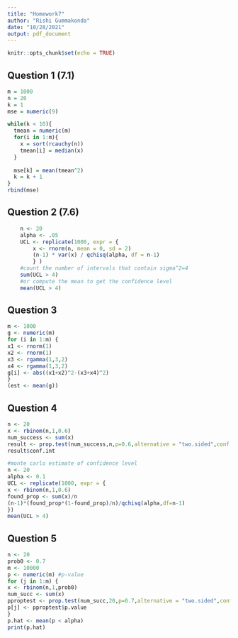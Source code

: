 ---
title: "Homework7"
author: "Rishi Gummakonda"
date: "10/28/2021"
output: pdf_document
---

```{r setup, include=FALSE}
knitr::opts_chunk$set(echo = TRUE)
```

## Question 1 (7.1)

```{r}

m = 1000
n = 20
k = 1
mse = numeric(9)

while(k < 10){
  tmean = numeric(m)
  for(i in 1:m){
    x = sort(rcauchy(n))
    tmean[i] = median(x)
  }
  
  mse[k] = mean(tmean^2)
  k = k + 1
}
rbind(mse)


```

## Question 2 (7.6)


```{r}

    n <- 20
    alpha <- .05
    UCL <- replicate(1000, expr = {
        x <- rnorm(n, mean = 0, sd = 2)
        (n-1) * var(x) / qchisq(alpha, df = n-1)
        } )
    #count the number of intervals that contain sigma^2=4
    sum(UCL > 4)
    #or compute the mean to get the confidence level
    mean(UCL > 4)

```


## Question 3

```{r}

m <- 1000
g <- numeric(m)
for (i in 1:m) {
x1 <- rnorm(1)
x2 <- rnorm(1)
x3 <- rgamma(1,3,2)
x4 <- rgamma(1,3,2)
g[i] <- abs((x1+x2)^2-(x3+x4)^2)
}
(est <- mean(g))

```


## Question 4

```{r}
n <- 20
x <- rbinom(n,1,0.6)
num_success <- sum(x)
result <- prop.test(num_success,n,p=0.6,alternative = "two.sided",conf.level = 0.90)
result$conf.int

#monte carlo estimate of confidence level
n <- 20
alpha <- 0.1
UCL <- replicate(1000, expr = {
x <- rbinom(n,1,0.6)
found_prop <- sum(x)/n
(n-1)*(found_prop*(1-found_prop)/n)/qchisq(alpha,df=n-1)
})
mean(UCL > 4)
```


## Question 5

```{r}
n <- 20
prob0 <- 0.7
m <- 10000
p <- numeric(m) #p-value
for (j in 1:m) {
x <- rbinom(n,1,prob0)
num_succ <- sum(x)
pproptest <- prop.test(num_succ,20,p=0.7,alternative = "two.sided",conf.level = 0.95)
p[j] <- pproptest$p.value
}
p.hat <- mean(p < alpha)
print(p.hat)
```

